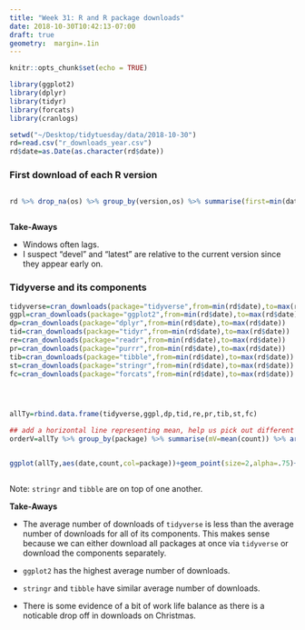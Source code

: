 ```yaml
---
title: "Week 31: R and R package downloads"
date: 2018-10-30T10:42:13-07:00
draft: true
geometry:  margin=.1in
---
```


```r
knitr::opts_chunk$set(echo = TRUE)
```

<style>
  .superbigimage{
      overflow-x:scroll;
      white-space: nowrap;
  }

  .superbigimage img{
     max-width: none;
  }

/* https://stackoverflow.com/questions/52448104/how-to-add-horizontal-scroll-bar-for-a-ggplot-plot-in-rmarkdown-html*/
</style>

```r
library(ggplot2)
library(dplyr)
library(tidyr)
library(forcats)
library(cranlogs)

setwd("~/Desktop/tidytuesday/data/2018-10-30")
rd=read.csv("r_downloads_year.csv")
rd$date=as.Date(as.character(rd$date))
```

### First download of each R version 

<div class="superbigimage">
```r
rd %>% drop_na(os) %>% group_by(version,os) %>% summarise(first=min(date)) %>% ggplot(.,aes(fct_rev(version),as.Date(first),col=os))+ geom_point()+coord_flip()+xlab("date of first download")+ylab("R version")
```
</div>

**Take-Aways**

- Windows often lags.
- I suspect "devel" and "latest" are relative to the current version since they appear early on.


### Tidyverse and its components


```r
tidyverse=cran_downloads(package="tidyverse",from=min(rd$date),to=max(rd$date))
ggpl=cran_downloads(package="ggplot2",from=min(rd$date),to=max(rd$date))
dp=cran_downloads(package="dplyr",from=min(rd$date),to=max(rd$date))
tid=cran_downloads(package="tidyr",from=min(rd$date),to=max(rd$date))
re=cran_downloads(package="readr",from=min(rd$date),to=max(rd$date))
pr=cran_downloads(package="purrr",from=min(rd$date),to=max(rd$date))
tib=cran_downloads(package="tibble",from=min(rd$date),to=max(rd$date))
st=cran_downloads(package="stringr",from=min(rd$date),to=max(rd$date))
fc=cran_downloads(package="forcats",from=min(rd$date),to=max(rd$date))




allTy=rbind.data.frame(tidyverse,ggpl,dp,tid,re,pr,tib,st,fc)

## add a horizontal line representing mean, help us pick out different colors
orderV=allTy %>% group_by(package) %>% summarise(mV=mean(count)) %>% arrange(mV)
```

<div class="superbigimage">
```r
ggplot(allTy,aes(date,count,col=package))+geom_point(size=2,alpha=.75)+geom_hline(data=orderV,aes(yintercept=mV,col=package),lwd=2,lty=c(rep(1,7),2,1))+geom_vline(aes(xintercept=as.Date("2017-12-25")))
```
</div>

Note: `stringr` and `tibble` are on top of one another.

**Take-Aways**

- The average number of downloads of `tidyverse` is less than the average number of downloads for all of its components. This makes sense because we can either download all packages at once via `tidyverse` or download the components separately. 

- `ggplot2` has the highest average number of downloads.

- `stringr` and `tibble` have similar average number of downloads.

- There is some evidence of a bit of work life balance as there is a noticable drop off in downloads on Christmas.